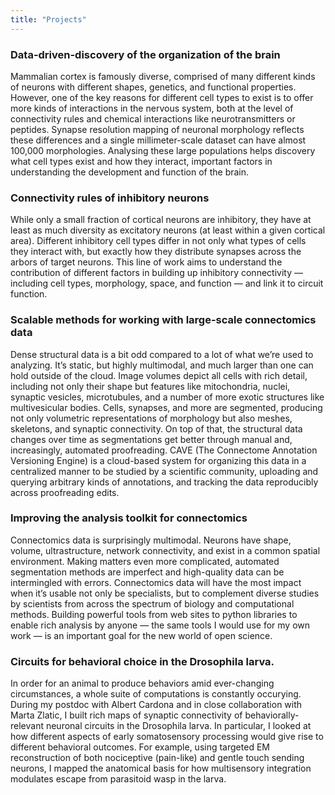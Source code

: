 ```yaml
---
title: "Projects"
---
```


### Data-driven-discovery of the organization of the brain

Mammalian cortex is famously diverse, comprised of many different kinds of neurons with different shapes, genetics, and functional properties.
However, one of the key reasons for different cell types to exist is to offer more kinds of interactions in the nervous system, both at the level of connectivity rules and chemical interactions like neurotransmitters or peptides.
Synapse resolution mapping of neuronal morphology reflects these differences and a single millimeter-scale dataset can have almost 100,000 morphologies.
Analysing these large populations helps discovery what cell types exist and how they interact, important factors in understanding the development and function of the brain. 

### Connectivity rules of inhibitory neurons

While only a small fraction of cortical neurons are inhibitory, they have at least as much diversity as excitatory neurons (at least within a given cortical area). 
Different inhibitory cell types differ in not only what types of cells they interact with, but exactly how they distribute synapses across the arbors of target neurons.
This line of work aims to understand the contribution of different factors in building up inhibitory connectivity --- including cell types, morphology, space, and function --- and link it to circuit function.

### Scalable methods for working with large-scale connectomics data

Dense structural data is a bit odd compared to a lot of what we're used to analyzing. It's static, but highly multimodal, and much larger than one can hold outside of the cloud.
Image volumes depict all cells with rich detail, including not only their shape but features like mitochondria, nuclei, synaptic vesicles, microtubules, and a number of more exotic structures like multivesicular bodies.
Cells, synapses, and more are segmented, producing not only volumetric representations of morphology but also meshes, skeletons, and synaptic connectivity.
On top of that, the structural data changes over time as segmentations get better through manual and, increasingly,
automated proofreading.
CAVE (The Connectome Annotation Versioning Engine) is a cloud-based system for organizing this data in a centralized manner to be studied by a scientific community, uploading and querying arbitrary kinds of annotations, and tracking the data reproducibly across proofreading edits.

### Improving the analysis toolkit for connectomics

Connectomics data is surprisingly multimodal.
Neurons have shape, volume, ultrastructure, network connectivity, and exist in a common spatial environment.
Making matters even more complicated, automated segmentation methods are imperfect and high-quality data can be intermingled with errors.
Connectomics data will have the most impact when it's usable not only be specialists, but to complement diverse studies by scientists from across the spectrum of biology and computational methods.
Building powerful tools from web sites to python libraries to enable rich analysis by anyone — the same tools I would use for my own work — is an important goal for the new world of open science.

### Circuits for behavioral choice in the Drosophila larva.

In order for an animal to produce behaviors amid ever-changing circumstances, a whole suite of computations is
constantly occurying.
During my postdoc with Albert Cardona and in close collaboration with Marta Zlatic, I built rich maps of synaptic connectivity of behaviorally-relevant neuronal circuits in the Drosophila larva.
In particular, I looked at how different aspects of early somatosensory processing would give rise to different behavioral outcomes.
For example, using targeted EM reconstruction of both nociceptive (pain-like) and gentle touch sending neurons, I mapped the anatomical basis for how multisensory integration modulates escape from parasitoid wasp in the larva.